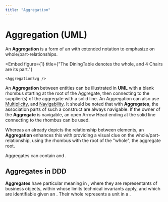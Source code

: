 ```yaml
---
title: "Aggregation"
---
```




# Aggregation (UML)

An **Aggregation** is a form of an <GlosRef name="Association" file="uml.association" /> with extended notation to emphasize on whole/part-relationships.



<Embed
    figure={1}
    title={"The DiningTable denotes the whole, and 4 Chairs are its part."}
>
    <AggregationSvg />
</Embed>


An **Aggregation** between entities can be illustrated in **UML** with a blank rhombus starting at the root of the Aggregate, then connecting to the supplier(s) of the aggregate with a solid line. An Aggregation can also use [Multiplicity](/docs/toolbox/uml.association#multiplicity), and [Navigability](/docs/toolbox/uml.association#navigability). It should be noted that with **Aggregates**, the association parts of such a construct are always navigable. If the owner of the **Aggregate** is navigable, an open Arrow Head ending at the solid line connecting to the rhombus can be used.

Whereas an <GlosRef name="Association" file="uml.association" /> already depicts the relationship between elements, an **Aggregation**
enhances this with providing a visual clue on the whole/part-relationship, using the rhombus with the root of the "whole", the aggregate root.

Aggregates can contain <GlosRef name="Value Objects" file="sd.valueobject" /> and <GlosRef name="Entities" file="sd.entity" />.

## Aggregates in DDD
**Aggregates** have particular meaning in <GlosRef name="DDD" file="ddd.domaindrivendesign" />, where they are representants of business objects, within whose limits technical invariants apply, and which are identifiable given an <GlosRef name="Aggregate Root" file="ddd.aggregateroot" />. Their whole represents a unit in a <GlosRef name="Domain Model" file="ddd.domainmodel" />.



<BackButton />